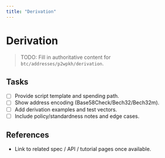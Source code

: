 ```yaml
---
title: "Derivation"
---
```


# Derivation

> TODO: Fill in authoritative content for `btc/addresses/p2wpkh/derivation`.

## Tasks
- [ ] Provide script template and spending path.
- [ ] Show address encoding (Base58Check/Bech32/Bech32m).
- [ ] Add derivation examples and test vectors.
- [ ] Include policy/standardness notes and edge cases.

## References
- Link to related spec / API / tutorial pages once available.
